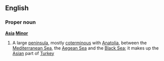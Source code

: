 
<!--
Attention: This page is to be ph34red.

Thank you.
Brought to you by Ph34rness.
-->

==English==
===Proper noun===
{{wikipedia}}
'''[[Asia]] [[Minor]]'''
#A large [[peninsula]], mostly [[coterminous]] with [[Anatolia]], between the [[Mediterranean Sea]], the [[Aegean Sea]] and the [[Black Sea]]; it makes up the [[Asian]] part of [[Turkey]]